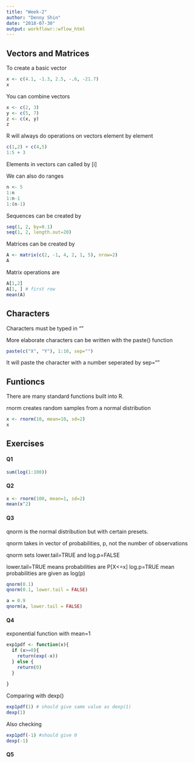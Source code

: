 ---
title: "Week-2"
author: "Denny Shin"
date: "2018-07-30"
output: workflowr::wflow_html
---

## **Vectors and Matrices**

To create a basic vector
```{r}
x <- c(4.1, -1.3, 2.5, -.6, -21.7)
x
```

You can combine vectors
```{r}
x <- c(2, 3)
y <- c(5, 7)
z <- c(x, y)
z
```

R will always do operations on vectors element by element
```{r}
c(1,2) + c(4,5)
1:5 + 3
```


Elements in vectors can called by [i]

We can also do ranges
```{r}
n <- 5
1:n
1:n-1
1:(n-1)
```

Sequences can be created by
```{r}
seq(1, 2, by=0.1)
seq(1, 2, length.out=20)
```

Matrices can be created by
```{r}
A <- matrix(c(2, -1, 4, 2, 1, 5), nrow=2)
A
```

Matrix operations are
```{r}
A[1,2]
A[1, ] # first row
mean(A)
```

## **Characters**

Characters must be typed in ""

More elaborate characters can be written with the paste() function
```{r}
paste(c("X", "Y"), 1:10, sep="")
```
It will paste the character with a number seperated by sep=""

## **Funtioncs**

There are many standard functions built into R.

rnorm creates random samples from a normal distribution
```{r}
x <- rnorm(10, mean=10, sd=2)
x
```

## **Exercises**

#### Q1
```{r}
sum(log(1:100))
```

#### Q2
```{r}
x <- rnorm(100, mean=1, sd=2)
mean(x^2)
```

#### Q3
qnorm is the normal distribution but with certain presets.

qnorm takes in vector of probabilities, p, not the number of observations

qnorm sets lower.tail=TRUE and log.p=FALSE

lower.tail=TRUE means probabilities are P[X<=x]
log.p=TRUE mean probabilities  are given as log(p)
```{r}
qnorm(0.1)
qnorm(0.1, lower.tail = FALSE)

a = 0.9
qnorm(a, lower.tail = FALSE)
```

#### Q4
exponential function with mean=1
```{r}
exp1pdf <- function(x){
  if (x>=0){
    return(exp(-x))
  } else {
    return(0)
  }
  
}
```

Comparing with dexp()

```{r}
exp1pdf(1) # should give same value as dexp(1)
dexp(1)
```

Also checking
```{r}
exp1pdf(-1) #should give 0
dexp(-1)
```

#### Q5




